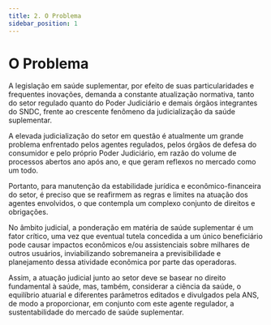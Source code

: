 ```yaml
---
title: 2. O Problema
sidebar_position: 1
---
```


# O Problema

A legislação em saúde suplementar, por efeito de suas particularidades e frequentes inovações, demanda a constante atualização normativa, tanto do setor regulado quanto do Poder Judiciário e demais órgãos integrantes do SNDC, frente ao crescente fenômeno da judicialização da saúde suplementar.

A elevada judicialização do setor em questão é atualmente um grande problema enfrentado pelos agentes regulados, pelos órgãos de defesa do consumidor e pelo próprio Poder Judiciário, em razão do volume de processos abertos ano após ano, e que geram reflexos no mercado como um todo.

Portanto, para manutenção da estabilidade jurídica e econômico-financeira do setor, é preciso que se reafirmem as regras e limites na atuação dos agentes envolvidos, o que contempla um complexo conjunto de direitos e obrigações.

No âmbito judicial, a ponderação em matéria de saúde suplementar é um fator crítico, uma vez que eventual tutela concedida a um único beneficiário pode causar impactos econômicos e/ou assistenciais sobre milhares de outros usuários, inviabilizando sobremaneira a previsibilidade e planejamento dessa atividade econômica por parte das operadoras.

Assim, a atuação judicial junto ao setor deve se basear no direito fundamental à saúde, mas, também, considerar a ciência da saúde, o equilíbrio atuarial e diferentes parâmetros editados e divulgados pela ANS, de modo a proporcionar, em conjunto com este agente regulador, a sustentabilidade do mercado de saúde suplementar.
